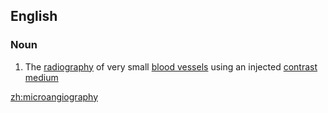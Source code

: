 ==English==

===Noun===
{{en-noun|-}}

# {{context|medicine}} The [[radiography]] of very small [[blood vessel]]s using an injected [[contrast medium]]

[[zh:microangiography]]